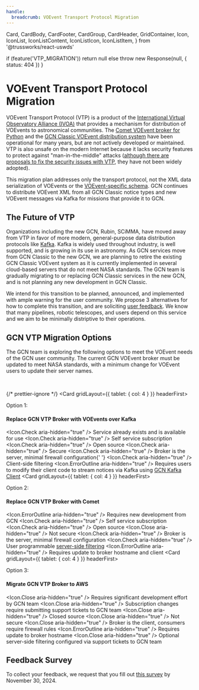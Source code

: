 ```yaml
---
handle:
  breadcrumb: VOEvent Transport Protocol Migration
---
```


  Card,
  CardBody,
  CardFooter,
  CardGroup,
  CardHeader,
  GridContainer,
  Icon,
  IconList,
  IconListContent,
  IconListIcon,
  IconListItem,
} from '@trussworks/react-uswds'


  if (feature('VTP_MIGRATION')) return null
  else throw new Response(null, { status: 404 })
}

# VOEvent Transport Protocol Migration

VOEvent Transport Protocol (VTP) is a product of the [International Virtual Observatory Alliance (IVOA)](https://www.ivoa.net) that provides a mechanism for distribution of VOEvents to astronomical communities. The [Comet VOEvent broker for Python](https://comet.transientskp.org/en/latest/) and the [GCN Classic VOEvent distribution system](https://gcn.gsfc.nasa.gov/voevent.html) have been operational for many years, but are not actively developed or maintained. VTP is also unsafe on the modern Internet because it lacks security features to protect against "man-in-the-middle" attacks ([although there are proposals to fix the security issues with VTP](https://comet.transientskp.org/en/stable/appendix/VOEvent-OpenPGP.html), they have not been widely adopted).

This migration plan addresses only the transport protocol, not the XML data serialization of VOEvents or the [VOEvent-specific schema](https://wiki.ivoa.net/internal/IVOA/IvoaVOEvent/voevent_v2.html). GCN continues to distribute VOEvent XML from all GCN Classic notice types and new VOEvent messages via Kafka for missions that provide it to GCN.

## The Future of VTP

Organizations including the new GCN, Rubin, SCiMMA, have moved away from VTP in favor of more modern, general-purpose data distribution protocols like [Kafka](client). Kafka is widely used throughout industry, is well supported, and is growing in its use in astronomy. As GCN services move from GCN Classic to the new GCN, we are planning to retire the existing GCN Classic VOEvent system as it is currently implemented in several cloud-based servers that do not meet NASA standards. The GCN team is gradually migrating to or replacing GCN Classic services in the new GCN, and is not planning any new development in GCN Classic.

We intend for this transition to be planned, announced, and implemented with ample warning for the user community. We propose 3 alternatives for how to complete this transition, and are soliciting [user feedback](vtp#feedback-survey). We know that many pipelines, robotic telescopes, and users depend on this service and we aim to be minimally distriptive to their operations.

## GCN VTP Migration Options

The GCN team is exploring the following options to meet the VOEvent needs of the GCN user community. The current GCN VOEvent broker must be updated to meet NASA standards, with a minimum change for VOEvent users to update their server names.

<br />

{/* prettier-ignore */}
<CardGroup>
  <Card gridLayout={{ tablet: { col: 4 } }} headerFirst>
    <CardHeader className="bg-base-lighter height-card">
      <p className="margin-0 text-base-dark">Option 1:</p>
      <h4 className="usa-card__heading">Replace GCN VTP Broker with VOEvents over Kafka</h4>
    </CardHeader>
    <CardBody>
      <IconList>
        <IconListItem>
          <IconListIcon className="text-green">
            <Icon.Check aria-hidden="true" />
          </IconListIcon>
          <IconListContent>
            Service already exists and is available for use
          </IconListContent>
        </IconListItem>
        <IconListItem>
          <IconListIcon className="text-green">
            <Icon.Check aria-hidden="true" />
          </IconListIcon>
          <IconListContent>Self service subscription</IconListContent>
        </IconListItem>
        <IconListItem>
          <IconListIcon className="text-green">
            <Icon.Check aria-hidden="true" />
          </IconListIcon>
          <IconListContent>Open source</IconListContent>
        </IconListItem>
        <IconListItem>
          <IconListIcon className="text-green">
            <Icon.Check aria-hidden="true" />
          </IconListIcon>
          <IconListContent>Secure</IconListContent>
        </IconListItem>
        <IconListItem>
          <IconListIcon className="text-green">
            <Icon.Check aria-hidden="true" />
          </IconListIcon>
          <IconListContent>
            Broker is the server, minimal firewall configuration{' '}
          </IconListContent>
        </IconListItem>
        <IconListItem>
          <IconListIcon className="text-green">
            <Icon.Check aria-hidden="true" />
          </IconListIcon>
          <IconListContent>Client-side filtering</IconListContent>
        </IconListItem>
        <IconListItem>
          <IconListIcon className="text-orange">
            <Icon.ErrorOutline aria-hidden="true" />
          </IconListIcon>
          <IconListContent>
            Requires users to modify their client code to stream notices via
            Kafka using [GCN Kafka Client](client)
          </IconListContent>
        </IconListItem>
      </IconList>
    </CardBody>
  </Card>
  <Card gridLayout={{ tablet: { col: 4 } }} headerFirst>
    <CardHeader className="bg-base-lighter height-card">
      <p className="margin-0 text-base-dark">Option 2:</p>
      <h4 className="usa-card__heading">Replace GCN VTP Broker with Comet</h4>
    </CardHeader>
    <CardBody>
      <IconList>
        <IconListItem>
          <IconListIcon className="text-orange">
            <Icon.ErrorOutline aria-hidden="true" />
          </IconListIcon>
          <IconListContent>Requires new development from GCN</IconListContent>
        </IconListItem>
        <IconListItem>
          <IconListIcon className="text-green">
            <Icon.Check aria-hidden="true" />
          </IconListIcon>
          <IconListContent>Self service subscription</IconListContent>
        </IconListItem>
        <IconListItem>
          <IconListIcon className="text-green">
            <Icon.Check aria-hidden="true" />
          </IconListIcon>
          <IconListContent>Open source</IconListContent>
        </IconListItem>
        <IconListItem>
          <IconListIcon className="text-red">
            <Icon.Close aria-hidden="true" />
          </IconListIcon>
          <IconListContent>Not secure</IconListContent>
        </IconListItem>
        <IconListItem>
          <IconListIcon className="text-green">
            <Icon.Check aria-hidden="true" />
          </IconListIcon>
          <IconListContent>
            Broker is the server, minimal firewall configuration
          </IconListContent>
        </IconListItem>
        <IconListItem>
          <IconListIcon className="text-green">
            <Icon.Check aria-hidden="true" />
          </IconListIcon>
          <IconListContent>
            User programmable [server-side
            filtering](https://github.com/lpsinger/pygcn/tree/filter?tab=readme-ov-file#server-side-filtering)
          </IconListContent>
        </IconListItem>
        <IconListItem>
          <IconListIcon className="text-orange">
            <Icon.ErrorOutline aria-hidden="true" />
          </IconListIcon>
          <IconListContent>
            Requires update to broker hostname and client
          </IconListContent>
        </IconListItem>
      </IconList>
    </CardBody>
  </Card>
  <Card gridLayout={{ tablet: { col: 4 } }} headerFirst>
    <CardHeader className="bg-base-lighter height-card">
      <p className="margin-0 text-base-dark">Option 3:</p>
      <h4 className="usa-card__heading">Migrate GCN VTP Broker to AWS</h4>
    </CardHeader>
    <CardBody>
      <IconList>
        <IconListItem>
          <IconListIcon className="text-red">
            <Icon.Close aria-hidden="true" />
          </IconListIcon>
          <IconListContent>
            Requires significant development effort by GCN team
          </IconListContent>
        </IconListItem>
        <IconListItem>
          <IconListIcon className="text-red">
            <Icon.Close aria-hidden="true" />
          </IconListIcon>
          <IconListContent>
            Subscription changes require submitting support tickets to GCN team
          </IconListContent>
        </IconListItem>
        <IconListItem>
          <IconListIcon className="text-red">
            <Icon.Close aria-hidden="true" />
          </IconListIcon>
          <IconListContent>Closed source</IconListContent>
        </IconListItem>
        <IconListItem>
          <IconListIcon className="text-red">
            <Icon.Close aria-hidden="true" />
          </IconListIcon>
          <IconListContent>Not secure</IconListContent>
        </IconListItem>
        <IconListItem>
          <IconListIcon className="text-red">
            <Icon.Close aria-hidden="true" />
          </IconListIcon>
          <IconListContent>
            Broker is the client, consumers require firewall rules
          </IconListContent>
        </IconListItem>
        <IconListItem>
          <IconListIcon className="text-orange">
            <Icon.ErrorOutline aria-hidden="true" />
          </IconListIcon>
          <IconListContent>Requires update to broker hostname</IconListContent>
        </IconListItem>
        <IconListItem>
          <IconListIcon className="text-red">
            <Icon.Close aria-hidden="true" />
          </IconListIcon>
          <IconListContent>
            Optional server-side filtering configured via support tickets to GCN
            team
          </IconListContent>
        </IconListItem>
      </IconList>
    </CardBody>
  </Card>
</CardGroup>

## Feedback Survey

To collect your feedback, we request that you fill out [this survey](https://forms.gle/8tVRkmQd2v99FqYYA) by November 30, 2024.
